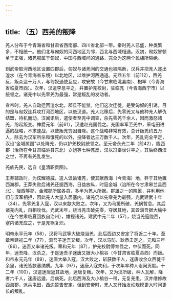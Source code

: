 ```yaml
---
---
---
```

title: （五）西羌的叛降
---



羌人分布于今青海省和甘肃省西南部、四川省北部一带。秦时羌人已盛，种类繁多，不相统一。他们北与匈奴的河西地区为邻，西北与西域相通。汉初，匈奴冒顿单于正强，诸羌服属于匈奴，中国与西域间的通路，完全为这两个民族所隔绝。

到武帝取河西地区设置四郡后，匈奴与诸羌间的交通也被隔断，汉兵并把羌人逐出湟水（在今青海省东境）以北地区，以维护河西通道。元鼎五年（前112），西羌反，叛众达十万人，与匈奴通使互应，攻安故（今甘肃临洮县南）、枹罕（今青海省临夏市西）。次年，汉遣李息平之，并置护羌校尉，驻临羌（今青海西宁市）以统领之。诸羌中以先零羌为最强，常是叛乱的发动者。

宣帝时，羌人自动迁回湟水北，郡县不能禁。他们这次迁徙，是受匈奴的引诱，目的是与匈奴连兵攻打河西地区，以绝汉道。羌人北移后，先零羌又与他种羌人解仇结盟，待机而动。汉闻讯后，遣使者至羌中调查，杀先零羌千余人，因而激怒诸羌，纷起叛变。神爵元年（前61），汉遣赵充国伐之。充国率军至羌中，采屯田进逼的战略，不求速战，以使叛羌穷困自降。这个战略非常有效，总计叛羌约五万人，除去为汉军所杀和饿死的以外，投降者达三万数千人。次年，羌乱完全平定，汉设“金城属国”以处降羌，仍以护羌校尉统领之。至元帝永光二年（前42），陇西郡（治所在今甘肃临洮县东北）彡姐等七种羌反，汉以冯奉世讨平之。其后终西汉之世，不再有羌乱发生。

羌族先民，选自《皇清职贡图》。

王莽辅政时，为炫耀德威，遣人讽谕诸羌，使其献西海（今青海）地，莽于其地置西海郡。王莽失败后诸羌还据西海，日益放纵，时寇金城（治所在今甘肃皋兰县西北）、陇西等郡，金城郡所属各县，多半为羌人所据。群雄之一的隗嚣，并利用他们与汉军相拒，因此羌人大量入居塞内。诸羌仍以先零羌为最强，光武建武十年（34），先零羌复入寇，汉以来歙大败之。次年，又为马援所破，羌祸暂息。其后诸羌内乱，自相攻伐。光武末年，烧当羌击破先零，夺居其地，其酋滇吾据大榆中（在今甘肃临夏回族自治州），雄视诸羌。建武中元二年（57），烧当羌寇陇西，塞内诸羌应之，于是羌祸复炽。

明帝永平元年（58），汉将马武等大破烧当羌，此后西边又安定了将近二十年。至章帝建初二年（77），滇吾子迷吾又叛。次年，汉以马防、耿恭击定之。元和三年（86），迷吾又率诸羌叛。章和元年（87），护羌校尉傅育伐之，中伏而死。同年，迷吾降，汉杀之，于是迷吾子迷唐又据大小榆谷（今甘肃省临夏县西）而叛。和帝永元元年（89），迷唐大举入寇，汉大败之，斩获数千人，迷唐收余众西徙千余里，诸羌皆款塞纳质。九年（97），迷唐入寇失利，于次年率种人诣阙贡献。十二年（100），汉遣迷唐返其故地，迷唐复叛。次年，又为汉所破，种人瓦解，降者六千人，迷唐远遁，后病死。此后西海及大小榆谷一带，无复羌患，汉并缮修故西海郡，派兵屯田，西边暂告安定。但到安帝时，羌人又开始发动规模更大时间更长的叛乱。